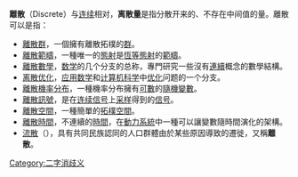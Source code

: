 {{NoteTA
|G1 = IT
|G2 = Math
}}
{{Wiktionarypar|discrete}}

'''離散'''（Discrete）与[[连续|连续]]相对，'''离散量'''是指分散开来的、不存在中间值的量。離散可以是指：

*[[離散群|離散群]]，一個擁有離散拓樸的[[群|群]]。
*[[離散範疇|離散範疇]]，一種唯一的[[態射|態射]]是[[恆等態射|恆等態射]]的[[範疇|範疇]]。
*[[離散數學|離散數學]]，[[数学|数学]]的几个分支的总称，專門研究一些沒有[[連續|連續]]概念的數學結構。
*[[离散优化|离散优化]]，[[应用数学|应用数学]]和[[计算机科学|计算机科学]]中[[优化|优化]]问题的一个分支。
*[[機率分布#離散分佈|離散機率分布]]，一種機率分布擁有[[可數|可數]]的[[隨機變數|隨機變數]]。
*[[離散訊號|離散訊號]]，是在[[连续信号|连续信号]]上[[采样|采样]]得到的[[信号|信号]]。
*[[離散空間|離散空間]]，一種簡單的[[拓樸空間|拓樸空間]]。
*[[離散時間|離散時間]]，不連續的[[時間|時間]]，在[[動力系統|動力系統]]中一種可以讓變數隨時間演化的架構。
*[[流散|流散]]（{{Lang-en|diaspora}}），具有共同民族認同的人口群體由於某些原因導致的遷徙，又稱'''離散'''。

{{disambig}}

[[Category:二字消歧义|Category:二字消歧义]]